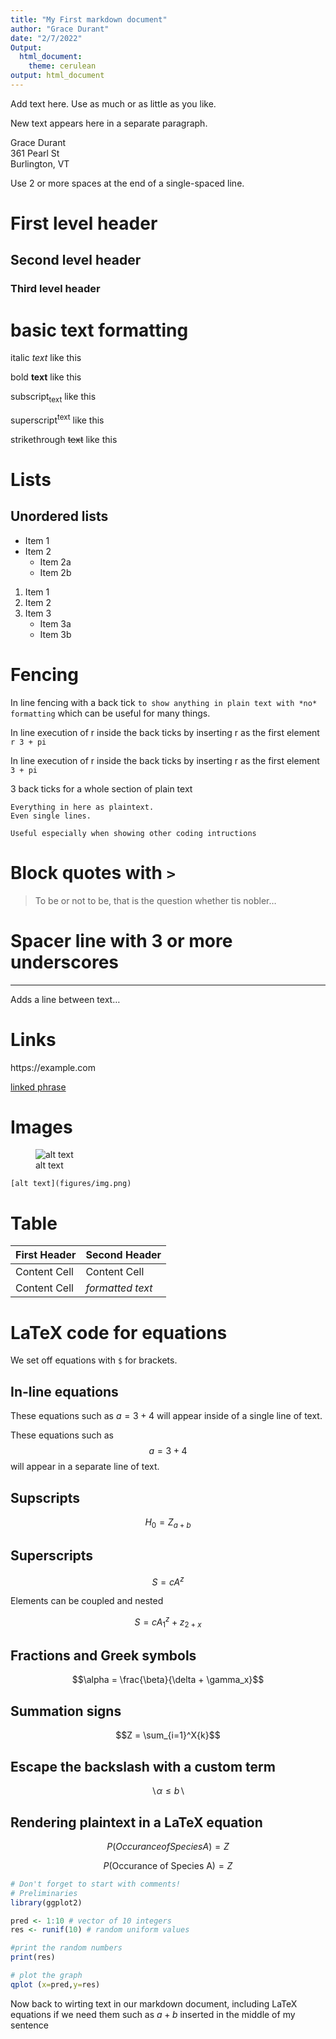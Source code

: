 ```yaml
---
title: "My First markdown document"
author: "Grace Durant"
date: "2/7/2022"
Output:
  html_document: 
    theme: cerulean
output: html_document
---
```


Add text here. Use as much or as little as you like. 

New text appears here in a separate paragraph.

Grace Durant    
361 Pearl St   
Burlington, VT

Use 2 or more spaces at the end of a single-spaced line.

# First level header

## Second level header

### Third level header

# basic text formatting

italic *text* like this

bold **text** like this

subscript~text~ like this

superscript^text^ like this 

strikethrough ~~text~~ like this

# Lists

## Unordered lists 

* Item 1
* Item 2
    + Item 2a
    + Item 2b
    
1. Item 1
2. Item 2
3. Item 3
    + Item 3a
    + Item 3b
    
# Fencing

In line fencing with a back tick `to show anything in plain text with *no* formatting` which can be useful for many things. 

In line execution of r inside the back ticks by inserting r as the first element `r 3 + pi`

In line execution of r inside the back ticks by inserting r as the first element `3 + pi`

3 back ticks for a whole section of plain text

```
Everything in here as plaintext. 
Even single lines. 

Useful especially when showing other coding intructions
```

# Block quotes with `>`

> To be or not to be, that is the question
whether tis nobler... 

# Spacer line with 3 or more underscores

___

Adds a line between text...

# Links

https://example.com

[linked phrase](http://example.com)

[id]: http://example.com/ "Title" 

# Images

![alt text](https://example.com/logo.png)

`[alt text](figures/img.png)`

# Table 
First Header  | Second Header
------------- | -------------
Content Cell  | Content Cell
Content Cell  | *formatted text*

# LaTeX code for equations

We set off equations with `$` for brackets. 

## In-line equations

These equations such as $a = 3 + 4$ will appear inside of a single line of text. 

These equations such as $$a = 3 + 4$$ will appear in a separate line of text.

## Supscripts

$$H_0 = Z_{a + b}$$

## Superscripts

$$S = cA^z$$

Elements can be coupled and nested

$$S = cA^z_1 + z_{2 + x}$$

## Fractions and Greek symbols

$$\alpha = \frac{\beta}{\delta + \gamma_x}$$

## Summation signs

$$Z = \sum_{i=1}^X{k}$$

## Escape the backslash with a custom term 

$$\backslash \alpha \le b \backslash$$

## Rendering plaintext in a LaTeX equation

$$P(Occurance of Species A) = Z$$

$$P(\mbox{Occurance of Species A}) = Z$$

```r
# Don't forget to start with comments!
# Preliminaries 
library(ggplot2)

pred <- 1:10 # vector of 10 integers 
res <- runif(10) # random uniform values

#print the random numbers 
print(res)

# plot the graph
qplot (x=pred,y=res)
```
Now back to wirting text in our markdown document, including LaTeX equations if we need them such as $a + b$ inserted in the middle of my sentence 

